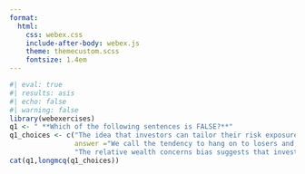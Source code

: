 ```yaml
---
format:
  html:
    css: webex.css
    include-after-body: webex.js
    theme: themecustom.scss
    fontsize: 1.4em
---
```




```r
#| eval: true
#| results: asis
#| echo: false
#| warning: false
library(webexercises)
q1 <- " **Which of the following sentences is FALSE?**"
q1_choices <- c("The idea that investors can tailor their risk exposures based on common risk factors has become  known amongst as a smart beta strategy.",
                answer ="We call the tendency to hang on to losers and sell winners the herd behavior.",
                "The relative wealth concerns bias suggests that investors care most about the performance of their portfolio relative to that of their peers.")
cat(q1,longmcq(q1_choices))

```




